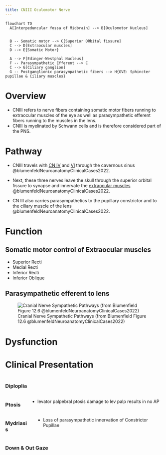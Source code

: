 ```yaml
---
title: CNIII Oculomotor Nerve
---
```


<!-- 
to read
- Chapter 12 Brainstem I: Surface Anatomy and Cranial Nerves @blumenfeldNeuroanatomyClinicalCases2022 

-->

```mermaid
flowchart TD
  A[Interpeduncular fossa of Midbrain] --> B[Oculomotor Nucleus]
  
  
  B -- Somatic motor --> C[Superior ORbital fissure]
  C --> D[Extraocular muscles]
  D --> E{Somatic Motor}
  
  A --> F[Edinger-Westphal Nucleus]
  F -- Parasympathetic Efferent --> C
  C --> G[Ciliary ganglion]
  G -- Postganglionic parasympathetic fibers --> H{GVE: Sphincter pupillae & Ciliary muscles}

```




# Overview

- CNIII refers to nerve fibers containing somatic motor fibers running to extraocular muscles of the eye as well as parasympathetic efferent fibers running to the muscles in the lens.
- CNIII is myelinated by Schwann cells and is therefore considered part of the PNS.



# Pathway

- CNIII travels with [CN IV]({{< var ref-cn4.path >}}) and [VI]({{< var ref-cn6.path >}}) through the cavernous sinus @blumenfeldNeuroanatomyClinicalCases2022.

- Next, these three nerves leave the skull through the superior orbital fissure to synapse and innervate the [extraocular muscles]({{< var ref-extraocular-muscles.path >}}) @blumenfeldNeuroanatomyClinicalCases2022.
- CN III also carries parasympathetics to the pupillary constrictor and to the ciliary muscle of the lens @blumenfeldNeuroanatomyClinicalCases2022.

# Function
## Somatic motor control of Extraocular muscles

- Superior Recti
- Medial Recti
- Inferior Recti
- Inferior Oblique


## Parasympathetic efferent to lens


![Cranial Nerve Sympathetic Pathways (from Blumenfield Figure 12.6 @blumenfeldNeuroanatomyClinicalCases2022)](/The Archive/Neuroscience/Neuroanatomy/Cranial Nerves/images/fig12.6 cranial nerve parasympathetic pathways blumenfield2022.png)


# Dysfunction

# Clinical Presentation

::: {.columns}
::: {.column}
### Diploplia
:::
::: {.column}

:::
:::

::: {.columns}
::: {.column}
### Ptosis
:::
::: {.column}

- levator palpebral ptosis damage to lev palp results in no AP
:::
:::


::: {.columns}
::: {.column}
### Mydriasis
:::
::: {.column}

- Loss of parasympathetic innervation of Constrictor Pupillae
:::
:::

::: {.columns}
::: {.column}
### Down & Out Gaze
:::
::: {.column}

:::
:::






